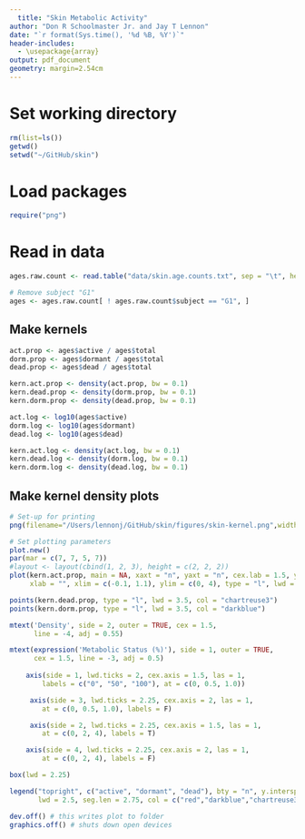 ```yaml
---
  title: "Skin Metabolic Activity"
author: "Don R Schoolmaster Jr. and Jay T Lennon"
date: "`r format(Sys.time(), '%d %B, %Y')`"
header-includes:
  - \usepackage{array}
output: pdf_document
geometry: margin=2.54cm
---
```


# Set working directory
```r
rm(list=ls())
getwd()
setwd("~/GitHub/skin")
```

# Load packages
```r
require("png")
```

# Read in data 
```r
ages.raw.count <- read.table("data/skin.age.counts.txt", sep = "\t", header = T)

# Remove subject "G1"
ages <- ages.raw.count[ ! ages.raw.count$subject == "G1", ]
```

## Make kernels
```r
act.prop <- ages$active / ages$total
dorm.prop <- ages$dormant / ages$total
dead.prop <- ages$dead / ages$total

kern.act.prop <- density(act.prop, bw = 0.1) 
kern.dead.prop <- density(dorm.prop, bw = 0.1)
kern.dorm.prop <- density(dead.prop, bw = 0.1)

act.log <- log10(ages$active)
dorm.log <- log10(ages$dormant)
dead.log <- log10(ages$dead)

kern.act.log <- density(act.log, bw = 0.1) 
kern.dead.log <- density(dorm.log, bw = 0.1)
kern.dorm.log <- density(dead.log, bw = 0.1)
```

## Make kernel density plots
```r
# Set-up for printing 
png(filename="/Users/lennonj/GitHub/skin/figures/skin-kernel.png",width = 1200, height = 900, res = 96*2)

# Set plotting parameters
plot.new()
par(mar = c(7, 7, 5, 7))
#layout <- layout(cbind(1, 2, 3), height = c(2, 2, 2)) 
plot(kern.act.prop, main = NA, xaxt = "n", yaxt = "n", cex.lab = 1.5, ylab = "",
     xlab = "", xlim = c(-0.1, 1.1), ylim = c(0, 4), type = "l", lwd = 3.5, col = "red")

points(kern.dead.prop, type = "l", lwd = 3.5, col = "chartreuse3")
points(kern.dorm.prop, type = "l", lwd = 3.5, col = "darkblue")

mtext('Density', side = 2, outer = TRUE, cex = 1.5, 
      line = -4, adj = 0.55)

mtext(expression('Metabolic Status (%)'), side = 1, outer = TRUE, 
      cex = 1.5, line = -3, adj = 0.5)
     
    axis(side = 1, lwd.ticks = 2, cex.axis = 1.5, las = 1,
        labels = c("0", "50", "100"), at = c(0, 0.5, 1.0))

     axis(side = 3, lwd.ticks = 2.25, cex.axis = 2, las = 1,
        at = c(0, 0.5, 1.0), labels = F)

     axis(side = 2, lwd.ticks = 2.25, cex.axis = 1.5, las = 1,
        at = c(0, 2, 4), labels = T)

    axis(side = 4, lwd.ticks = 2.25, cex.axis = 2, las = 1,
        at = c(0, 2, 4), labels = F)

box(lwd = 2.25)

legend("topright", c("active", "dormant", "dead"), bty = "n", y.intersp = 1, lty = c(1,1,1), 
       lwd = 2.5, seg.len = 2.75, col = c("red","darkblue","chartreuse3"), cex = 1)

dev.off() # this writes plot to folder
graphics.off() # shuts down open devices
```

